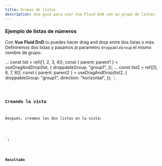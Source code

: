 ```yaml
---
title: Grupos de listas
description: Una guía para usar Vue Fluid DnD con un grupo de listas.
---
```



### Ejemplo de listas de números

Con **Vue Fluid DnD** tu puedes hacer drag and drop entre dos listas o más.\
Definiremos dos listas y pasamos al parametro `droppableGroup` el mismo nombre de grupo:


...
const list = ref([1, 2, 3, 4]);
const { parent: parent1 } = useDragAndDrop(list, {
  droppableGroup: "group1",
});
...
const list2 = ref([5, 6, 7, 8]);
const { parent: parent2 } = useDragAndDrop(list2, {
  droppableGroup: "group1",
  direction: "horizontal",
});
</script>`;

<Code code={listOfNumbers} lang="vue" mark={highlightsListOfNumbers} />

### Creando la vista

Después, creamos las dos listas en la vista:

<template>
  <div class="group-list">
    <ul ref="parent1" class="number-list">
      <li
        class="number"
        v-for="(element, index) in list"
        :index
        :key="element"
      >
        {{ element }}
      </li>
    </ul>
    <div ref="parent2" class="number-list-h">
      <div
        class="number"
        v-for="(element, index) in list2"
        :index
        :key="element"
      >
        {{ element }}
      </div>
    </div>
  </div>
</template>
<style>
 ...
</style>
`;


<Code code={listOfNumbersDraggable} lang="vue" mark={highlightsDraggable} />

### Resultado

<div class="pl-8">
  <ListGroup client:load />
</div>
